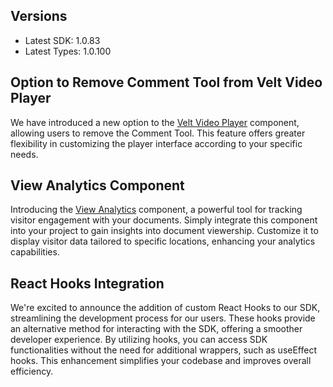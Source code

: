 
## Versions

- Latest SDK: 1.0.83
- Latest Types: 1.0.100


## Option to Remove Comment Tool from Velt Video Player

We have introduced a new option to the [Velt Video Player](/async-collaboration/video-player-comments/overview) component, allowing users to remove the Comment Tool. This feature offers greater flexibility in customizing the player interface according to your specific needs.

## View Analytics Component

Introducing the [View Analytics](/async-collaboration/view-analytics/overview) component, a powerful tool for tracking visitor engagement with your documents. Simply integrate this component into your project to gain insights into document viewership. Customize it to display visitor data tailored to specific locations, enhancing your analytics capabilities.

## React Hooks Integration

We're excited to announce the addition of custom React Hooks to our SDK, streamlining the development process for our users. These hooks provide an alternative method for interacting with the SDK, offering a smoother developer experience. By utilizing hooks, you can access SDK functionalities without the need for additional wrappers, such as useEffect hooks. This enhancement simplifies your codebase and improves overall efficiency.